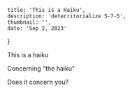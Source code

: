     title: 'This is a Haiku',
    description: 'deterritorialize 5-7-5',
    thumbnail: '',
    date: 'Sep 2, 2023'
}


This is a haiku

Concerning "the haiku"

Does it concern you?